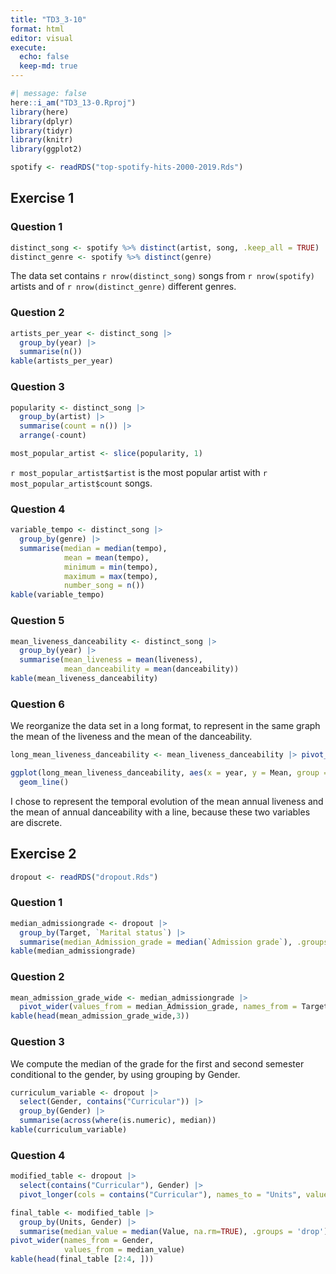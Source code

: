 ```yaml
---
title: "TD3_3-10"
format: html
editor: visual
execute: 
  echo: false
  keep-md: true
---
```


```r
#| message: false 
here::i_am("TD3_13-0.Rproj")
library(here)
library(dplyr)
library(tidyr)
library(knitr)
library(ggplot2)
```

```r
spotify <- readRDS("top-spotify-hits-2000-2019.Rds")
```

## Exercise 1

### Question 1

```r
distinct_song <- spotify %>% distinct(artist, song, .keep_all = TRUE)
distinct_genre <- spotify %>% distinct(genre)
```

The data set contains `r nrow(distinct_song)` songs from `r nrow(spotify)` artists and of `r nrow(distinct_genre)` different genres.

### Question 2

```r
artists_per_year <- distinct_song |>
  group_by(year) |>
  summarise(n())
kable(artists_per_year)
```

### Question 3

```r
popularity <- distinct_song |>
  group_by(artist) |>
  summarise(count = n()) |>
  arrange(-count)

most_popular_artist <- slice(popularity, 1)
```

`r most_popular_artist$artist` is the most popular artist with `r most_popular_artist$count` songs.

### Question 4

```r
variable_tempo <- distinct_song |>
  group_by(genre) |>
  summarise(median = median(tempo), 
            mean = mean(tempo), 
            minimum = min(tempo), 
            maximum = max(tempo), 
            number_song = n())
kable(variable_tempo)
```

### Question 5

```r
mean_liveness_danceability <- distinct_song |>
  group_by(year) |>
  summarise(mean_liveness = mean(liveness), 
            mean_danceability = mean(danceability))
kable(mean_liveness_danceability)
```

### Question 6

We reorganize the data set in a long format, to represent in the same graph the mean of the liveness and the mean of the danceability.

```r
long_mean_liveness_danceability <- mean_liveness_danceability |> pivot_longer(-year, names_to = "Variable", values_to = "Mean")
```

```r
ggplot(long_mean_liveness_danceability, aes(x = year, y = Mean, group = `Variable`, color = `Variable`)) +
  geom_line()
```

I chose to represent the temporal evolution of the mean annual liveness and the mean of annual danceability with a line, because these two variables are discrete.

## Exercise 2

```r
dropout <- readRDS("dropout.Rds")
```

### Question 1

```r
median_admissiongrade <- dropout |>
  group_by(Target, `Marital status`) |>
  summarise(median_Admission_grade = median(`Admission grade`), .groups = "drop_last")
kable(median_admissiongrade)
```

### Question 2

```r
mean_admission_grade_wide <- median_admissiongrade |>
  pivot_wider(values_from = median_Admission_grade, names_from = Target)
kable(head(mean_admission_grade_wide,3))
```

### Question 3

We compute the median of the grade for the first and second semester conditional to the gender, by using grouping by Gender.

```r
curriculum_variable <- dropout |>
  select(Gender, contains("Curricular")) |>
  group_by(Gender) |>
  summarise(across(where(is.numeric), median))
kable(curriculum_variable)
```

### Question 4

```r
modified_table <- dropout |> 
  select(contains("Curricular"), Gender) |>
  pivot_longer(cols = contains("Curricular"), names_to = "Units", values_to = "Value")
```

```r
final_table <- modified_table |> 
  group_by(Units, Gender) |>
  summarise(median_value = median(Value, na.rm=TRUE), .groups = 'drop') |> 
pivot_wider(names_from = Gender,
            values_from = median_value)
kable(head(final_table [2:4, ]))
```

